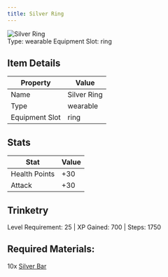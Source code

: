 ```yaml
---
title: Silver Ring
---
```


<div className="flex items-start gap-6 mb-8">
  <div className="flex-shrink-0">
    <img src="/assets/resources/trinketry/rings/silver_ring_base.png" alt="Silver Ring" className="w-24 h-24 border rounded-lg" />
  </div>
  <div className="flex-1">
    <div className="space-y-2">
            <div className="flex flex-wrap gap-4 text-sm">
        <span className="px-2 py-1 bg-green-100 dark:bg-green-900 rounded-md">
          Type: wearable
        </span>
        <span className="px-2 py-1 bg-purple-100 dark:bg-purple-900 rounded-md">
          Equipment Slot: ring
        </span>
      </div>
    </div>
  </div>
</div>

## Item Details
| Property | Value |
|----------|-------|
| Name | Silver Ring |
| Type | wearable |
| Equipment Slot | ring |

## Stats
| Stat | Value |
|------|-------|
| Health Points | +30 |
| Attack | +30 |

## Trinketry
Level Requirement: 25 | XP Gained: 700 | Steps: 1750

## Required Materials:
10x [Silver Bar](/docs/resources/individual/silver_bar)
